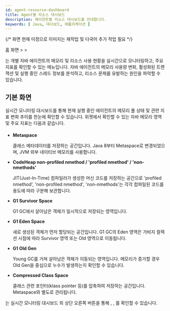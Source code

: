 ```yaml
---
id: agent-resource-dashboard
title: Agent별 리소스 대시보드
description: 에이전트별 리소스 대시보드를 안내합니다. 
keywords: [ Java, 대시보드, 애플리케이션 ]
---
```


{/* 화면 현재 미정으로 이미지는 재작업 및 다국어 추가 작업 필요 */}

홈 화면 &gt; <Cmdname sid="side_dashboard" className="uitext" /> &gt; <Cmdname sid="side_agentResourceDashboard" className="uitext" />

<Cmdname sid="side_agentResourceDashboard" className="uitext" />는 개별 자바 에이전트의 메모리 및 리소스 사용 현황을 실시간으로 모니터링하고, 주요 지표를 확인할 수 있는 메뉴입니다. 자바 에이전트의 메모리 사용량 변화, 활성화된 트랜잭션 및 실행 중인 스레드 정보를 분석하고, 리소스 문제를 유발하는 원인을 파악할 수 있습니다.

<ImgLang img="apm-java-agent-resource-dashboard.png" desc="Agent Resource Dashboard" />

## 기본 화면 

실시간 모니터링 대시보드를 통해 현재 실행 중인 에이전트의 메모리 풀 상태 및 관련 지표 변화 추이를 한눈에 확인할 수 있습니다. 위젯에서 확인할 수 있는 자바 메모리 영역 및 주요 지표는 다음과 같습니다. 

#### <Cmdname sid="TTL09121" className="uitext" />

* **Metaspace**

  클래스 메타데이터를 저장하는 공간입니다. Java 8부터 Metaspace로 변경되었으며, JVM 외부 네이티브 메모리를 사용합니다.

* **CodeHeap non-profiled nmethod / 'profiled nmethod' / 'non-nmethods'**

  JIT(Just-In-Time) 컴파일러가 생성한 머신 코드를 저장하는 공간으로 'profiled nmethod', 'non-profiled nmethod', 'non-nmethods'는 각각 컴파일된 코드를 용도에 따라 구분해 보관합니다.

* **G1 Survivor Space**
  
  G1 GC에서 살아남은 객체가 일시적으로 저장되는 영역입니다.

* **G1 Eden Space**
  
  새로 생성된 객체가 먼저 할당되는 공간입니다. G1 GC의 Eden 영역은 가비지 컬렉션 시점에 따라 Survivor 영역 또는 Old 영역으로 이동됩니다.

* **G1 Old Gen**
  
  Young GC를 거쳐 살아남은 객체가 이동되는 영역입니다. 메모리가 증가할 경우 Old Gen을 중심으로 누수가 발생하는지 확인할 수 있습니다.

* **Compressed Class Space**
  
  클래스 관련 포인터(klass pointer 등)를 압축하여 저장하는 공간입니다. Metaspace와 별도로 관리됩니다.



<Cmdname sid="side_agentResourceDashboard" className="uitext" />는 실시간 모니터링 대시보드 외 상단 오른쪽 버튼을 통해 <Cmdname sid="heap_histogram" className="uitext" />, <Cmdname sid="active_transaction" className="uitext" />, <Cmdname sid="BTN09457" className="uitext" />를 확인할 수 있습니다. 

